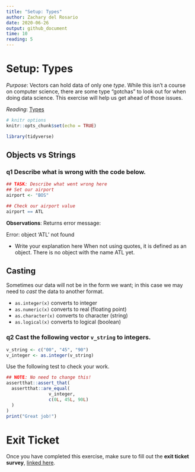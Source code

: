 ```yaml
---
title: "Setup: Types"
author: Zachary del Rosario
date: 2020-06-26
output: github_document
time: 10
reading: 5
---
```


# Setup: Types

*Purpose*: Vectors can hold data of only one *type*. While this isn't a course on computer science, there are some type "gotchas" to look out for when doing data science. This exercise will help us get ahead of those issues.

*Reading*: [Types](https://rstudio.cloud/learn/primers/1.2)

```r
# knitr options
knitr::opts_chunk$set(echo = TRUE)
```

```r
library(tidyverse)

```

## Objects vs Strings
<!-- -------------------------------------------------- -->

### __q1__ Describe what is wrong with the code below.

```r
## TASK: Describe what went wrong here
## Set our airport
airport <- "BOS"

## Check our airport value
airport == ATL
```

**Observations**:
Returns error message:

Error: object 'ATL' not found


- Write your explanation here
When not using quotes, it is defined as an object. There is no object with the name ATL yet.

## Casting
<!-- -------------------------------------------------- -->

Sometimes our data will not be in the form we want; in this case we may need to *cast* the data to another format.

- `as.integer(x)` converts to integer
- `as.numeric(x)` converts to real (floating point)
- `as.character(x)` converts to character (string)
- `as.logical(x)` converts to logical (boolean)

### __q2__ Cast the following vector `v_string` to integers.

```r
v_string <- c("00", "45", "90")
v_integer <- as.integer(v_string)
```

Use the following test to check your work.

```r
## NOTE: No need to change this!
assertthat::assert_that(
  assertthat::are_equal(
                v_integer,
                c(0L, 45L, 90L)
  )
)
print("Great job!")
```

<!-- include-exit-ticket -->
# Exit Ticket
<!-- -------------------------------------------------- -->

Once you have completed this exercise, make sure to fill out the **exit ticket survey**, [linked here](https://docs.google.com/forms/d/e/1FAIpQLSeuq2LFIwWcm05e8-JU84A3irdEL7JkXhMq5Xtoalib36LFHw/viewform?usp=pp_url&entry.693978880=e-setup06-types-assignment.Rmd).
